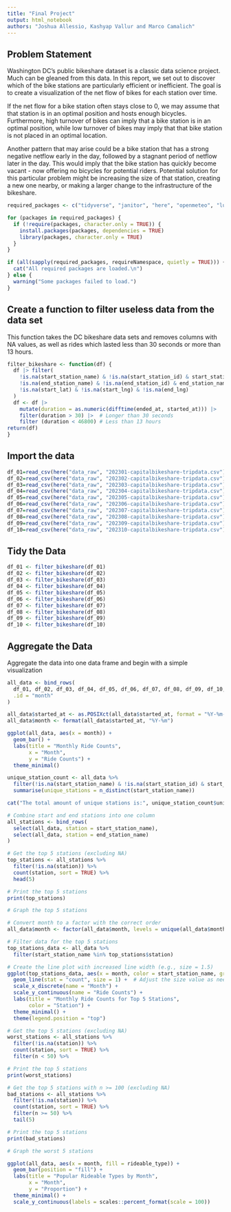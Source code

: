 ```yaml
---
title: "Final Project"
output: html_notebook
authors: "Joshua Allessio, Kashyap Vallur and Marco Camalich"
---
```


## Problem Statement
Washington DC's public bikeshare dataset is a classic data science project. Much can be gleaned from this data. In this report, we set out to discover which of the bike stations are particularly efficient or inefficient. The goal is to create a visualization of the net flow of bikes for each station over time. 

If the net flow for a bike station often stays close to 0, we may assume that that station is in an optimal position and hosts enough bicycles. Furthermore, high turnover of bikes can imply that a bike station is in an optimal position, while low turnover of bikes may imply that that bike station is not placed in an optimal location. 

Another pattern that may arise could be a bike station that has a strong negative netflow early in the day, followed by a stagnant period of netflow later in the day. This would imply that the bike station has quickly become vacant - now offering no bicycles for potential riders. Potential solution for this particular problem might be increasing the size of that station, creating a new one nearby, or making a larger change to the infrastructure of the bikeshare. 


```r
required_packages <- c("tidyverse", "janitor", "here", "openmeteo", "lubridate", "forcats", "dplyr")

for (packages in required_packages) {
  if (!require(packages, character.only = TRUE)) {
    install.packages(packages, dependencies = TRUE)
    library(packages, character.only = TRUE)
  }
}

if (all(sapply(required_packages, requireNamespace, quietly = TRUE))) {
  cat("All required packages are loaded.\n")
} else {
  warning("Some packages failed to load.")
}

```

## Create a function to filter useless data from the data set
This function takes the DC bikeshare data sets and removes columns with NA values, as well as rides which lasted
less than 30 seconds or more than 13 hours. 
```r
filter_bikeshare <- function(df) {
  df |> filter(
    !is.na(start_station_name) & !is.na(start_station_id) & start_station_name != "" & start_station_id != "" &
    !is.na(end_station_name) & !is.na(end_station_id) & end_station_name != "" & end_station_id != "" &
    !is.na(start_lat) & !is.na(start_lng) & !is.na(end_lng)    
  )
  df <- df |> 
    mutate(duration = as.numeric(difftime(ended_at, started_at))) |>  
    filter(duration > 30) |>  # Longer than 30 seconds
    filter (duration < 46800) # Less than 13 hours
return(df)
}
```


## Import the data
```r
df_01=read_csv(here("data_raw", "202301-capitalbikeshare-tripdata.csv"))
df_02=read_csv(here("data_raw", "202302-capitalbikeshare-tripdata.csv"))
df_03=read_csv(here("data_raw", "202303-capitalbikeshare-tripdata.csv"))
df_04=read_csv(here("data_raw", "202304-capitalbikeshare-tripdata.csv"))
df_05=read_csv(here("data_raw", "202305-capitalbikeshare-tripdata.csv"))
df_06=read_csv(here("data_raw", "202306-capitalbikeshare-tripdata.csv"))
df_07=read_csv(here("data_raw", "202307-capitalbikeshare-tripdata.csv"))
df_08=read_csv(here("data_raw", "202308-capitalbikeshare-tripdata.csv"))
df_09=read_csv(here("data_raw", "202309-capitalbikeshare-tripdata.csv"))
df_10=read_csv(here("data_raw", "202310-capitalbikeshare-tripdata.csv"))
```

## Tidy the Data
```r
df_01 <- filter_bikeshare(df_01)
df_02 <- filter_bikeshare(df_02)
df_03 <- filter_bikeshare(df_03)
df_04 <- filter_bikeshare(df_04)
df_05 <- filter_bikeshare(df_05)
df_06 <- filter_bikeshare(df_06)
df_07 <- filter_bikeshare(df_07)
df_08 <- filter_bikeshare(df_08)
df_09 <- filter_bikeshare(df_09)
df_10 <- filter_bikeshare(df_10)
```

## Aggregate the Data
Aggregate the data into one data frame and begin with a simple visualization
```r
all_data <- bind_rows(
  df_01, df_02, df_03, df_04, df_05, df_06, df_07, df_08, df_09, df_10,
  .id = "month"
)

all_data$started_at <- as.POSIXct(all_data$started_at, format = "%Y-%m-%d %H:%M:%S")
all_data$month <- format(all_data$started_at, "%Y-%m")

ggplot(all_data, aes(x = month)) +
  geom_bar() +
  labs(title = "Monthly Ride Counts",
       x = "Month",
       y = "Ride Counts") +
  theme_minimal()
```
```r
unique_station_count <- all_data %>%
  filter(!is.na(start_station_name) & !is.na(start_station_id) & start_station_name != "" & start_station_id != "") %>%
  summarise(unique_stations = n_distinct(start_station_name))

cat("The total amount of unique stations is:", unique_station_count$unique_stations, "\n")
```

```r
# Combine start and end stations into one column
all_stations <- bind_rows(
  select(all_data, station = start_station_name),
  select(all_data, station = end_station_name)
)

# Get the top 5 stations (excluding NA)
top_stations <- all_stations %>%
  filter(!is.na(station)) %>%
  count(station, sort = TRUE) %>%
  head(5)

# Print the top 5 stations
print(top_stations)
```
```r
# Graph the top 5 stations
```

```r
# Convert month to a factor with the correct order
all_data$month <- factor(all_data$month, levels = unique(all_data$month))

# Filter data for the top 5 stations
top_stations_data <- all_data %>%
  filter(start_station_name %in% top_stations$station)

# Create the line plot with increased line width (e.g., size = 1.5)
ggplot(top_stations_data, aes(x = month, color = start_station_name, group = start_station_name)) +
  geom_line(stat = "count", size = 1) +  # Adjust the size value as needed
  scale_x_discrete(name = "Month") +
  scale_y_continuous(name = "Ride Counts") +
  labs(title = "Monthly Ride Counts for Top 5 Stations",
       color = "Station") +
  theme_minimal() +
  theme(legend.position = "top")
```

```r
# Get the top 5 stations (excluding NA)
worst_stations <- all_stations %>%
  filter(!is.na(station)) %>%
  count(station, sort = TRUE) %>%
  filter(n < 50) %>%

# Print the top 5 stations
print(worst_stations)
```
```r
# Get the top 5 stations with n >= 100 (excluding NA)
bad_stations <- all_stations %>%
  filter(!is.na(station)) %>%
  count(station, sort = TRUE) %>%
  filter(n >= 50) %>%
  tail(5)

# Print the top 5 stations
print(bad_stations)
```
```r
# Graph the worst 5 stations
```

```r
ggplot(all_data, aes(x = month, fill = rideable_type)) +
  geom_bar(position = "fill") +
  labs(title = "Popular Rideable Types by Month",
       x = "Month",
       y = "Proportion") +
  theme_minimal() +
  scale_y_continuous(labels = scales::percent_format(scale = 100))
```


